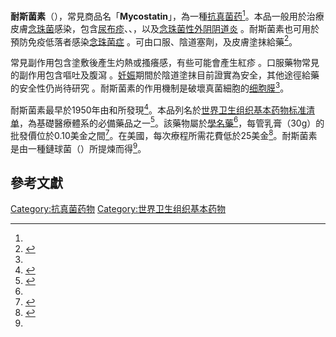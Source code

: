 {{Drugbox
| Verifiedfields = changed
| Watchedfields = changed
| verifiedrevid = 458776717
| IUPAC_name =(1''S'',3''R'',4''R'',7''R'',9''R'',11''R'',15''S'',16''R'',17''R'',18''S'',19''E'',21''E'', 25''E'',27''E'',29''E'',31''E'',33''R'',35''S'',36''R'',37''S'')-33-[(3-amino-3,
6-dideoxy-β-<small>L</small>-mannopyranosyl)oxy]-1, 3,4,7,9,11,17,37-octahydroxy-15,
16,18-trimethyl-13-oxo-14, 39-dioxabicyclo[33.3.1]nonatriaconta-19,
21,25,27,29,31-hexaene-36-carboxylic acid
| image = Nystatin.svg
| width = 300
| image2 = Nystatin ball-and-stick.png
<!--Clinical data-->
| tradename = Mycostatin、Nystop，及其他<ref name=AHFS2016/>
| Drugs.com = {{drugs.com|monograph|nystatin}}
| MedlinePlus = a682758
| pregnancy_category = A（陰道）<br> C（口服）
| legal_status = Rx-only
| routes_of_administration = 外用、陰道、口腹（但消化道不吸收）
<!--Pharmacokinetic data-->
| bioavailability = 0%（口服）
| metabolism = 無（不易吸收）
| elimination_half-life = 取決於消化時程
| excretion = 糞便（100%）
<!--Identifiers-->
| CAS_number_Ref = {{cascite|correct|??}}
| CAS_number = 1400-61-9
| ATC_prefix = A07
| ATC_suffix = AA02
| ATC_supplemental = {{ATC|D01|AA01}} {{ATC|G01|AA01}}
| PubChem = 14960
| DrugBank_Ref = {{drugbankcite|correct|drugbank}}
| DrugBank = DB00646
| ChemSpiderID_Ref = {{chemspidercite|changed|chemspider}}
| ChemSpiderID = 23078586
| NIAID_ChemDB = 004993
| UNII_Ref = {{fdacite|correct|FDA}}
| UNII = BDF1O1C72E
| KEGG_Ref = {{keggcite|correct|kegg}}
| KEGG = D00202
| ChEBI_Ref = {{ebicite|correct|EBI}}
| ChEBI = 473992
| ChEMBL_Ref = {{ebicite|changed|EBI}}
| ChEMBL = 229383
<!--Chemical data-->
| C=47 | H=75 | N=1 | O=17
| molecular_weight = 926.09
| smiles = CC1C=CC=CCCC=CC=CC=CC=CC(CC2C(C(CC(O2)(CC(C(CCC(CC(CC(CC(=O)OC(C(C1O)C)C)O)O)O)O)O)O)O)C(=O)O)OC3C(C(C(C(O3)C)O)N)O
| InChI = 1/C47H75NO17/c1-27-17-15-13-11-9-7-5-6-8-10-12-14-16-18-34(64-46-44(58)41(48)43(57)30(4)63-46)24-38-40(45(59)60)37(54)26-47(61,65-38)25-36(53)35(52)20-19-31(49)21-32(50)22-33(51)23-39(55)62-29(3)28(2)42(27)56/h5-6,8,10-18,27-38,40-44,46,49-54,56-58,61H,7,9,19-26,48H2,1-4H3,(H,59,60)/b6-5+,10-8+,13-11+,14-12+,17-15+,18-16+/t27-,28-,29-,30+,31+,32+,33+,34-,35+,36+,37-,38-,40+,41-,42+,43+,44-,46-,47+/m0/s1
| InChIKey = VQOXZBDYSJBXMA-NQTDYLQEBY
| StdInChI_Ref = {{stdinchicite|changed|chemspider}}
| StdInChI = 1S/C47H75NO17/c1-27-17-15-13-11-9-7-5-6-8-10-12-14-16-18-34(64-46-44(58)41(48)43(57)30(4)63-46)24-38-40(45(59)60)37(54)26-47(61,65-38)25-36(53)35(52)20-19-31(49)21-32(50)22-33(51)23-39(55)62-29(3)28(2)42(27)56/h5-6,8,10-18,27-38,40-44,46,49-54,56-58,61H,7,9,19-26,48H2,1-4H3,(H,59,60)/b6-5+,10-8+,13-11+,14-12+,17-15+,18-16+/t27-,28-,29-,30+,31+,32+,33+,34-,35+,36+,37-,38-,40+,41-,42+,43+,44-,46-,47+/m0/s1
| StdInChIKey_Ref = {{stdinchicite|changed|chemspider}}
| StdInChIKey = VQOXZBDYSJBXMA-NQTDYLQESA-N
}}
<!-- Definition and medical uses -->
'''耐斯菌素'''（{{lang|en|Nystatin}}），常見商品名「'''Mycostatin'''」，為一種[[抗真菌药|抗真菌药]]<ref name=AHFS2016/>。本品一般用於治療皮膚[[念珠菌|念珠菌]]感染，包含[[尿布疹|尿布疹]]、{{tsl|en|thrush|齦口炎}}、{{tsl|en|esophageal candidiasis|食道念珠菌感染}}，以及[[念珠菌性外阴阴道炎|念珠菌性外阴阴道炎]]<!-- <ref name=AHFS2016/> -->。耐斯菌素也可用於預防免疫低落者感染[[念珠菌症|念珠菌症]]<!-- <ref name=AHFS2016/> -->。可由口服、陰道塞劑，及皮膚塗抹給藥<ref name=AHFS2016>{{cite web|title=Nystatin|url=http://www.drugs.com/monograph/nystatin.html|publisher=The American Society of Health-System Pharmacists|accessdate=Jan 2016|archive-date=2016-02-03|archive-url=https://web.archive.org/web/20160203230150/http://www.drugs.com/monograph/nystatin.html|dead-url=no}}</ref>。

<!-- Side effects and mechanism -->
常見副作用包含塗敷後產生灼熱或搔癢感，有些可能會產生紅疹<!-- <ref name=AHFS2016/> -->。口服藥物常見的副作用包含嘔吐及腹瀉<!-- <ref name=AHFS2016/> -->。[[妊娠|妊娠]]期間於陰道塗抹目前證實為安全，其他途徑給藥的安全性仍尚待研究<!-- <ref name=AHFS2016/> -->。耐斯菌素的作用機制是破壞真菌細胞的[[细胞膜|细胞膜]]<ref name=AHFS2016/>。

<!-- History, society and culture -->
耐斯菌素最早於1950年由{{tsl|en|Rachel Fuller Brown||Rachel Fuller Brown}}和{{tsl|en|Elizabeth Lee Hazen||Elizabeth Lee Hazen}}所發現<ref name=Es2013>{{cite book|last1=Espinel-Ingroff|first1=Ana Victoria|title=Medical Mycology in the United States a Historical Analysis (1894-1996)|date=2013|publisher=Springer Netherlands|location=Dordrecht|isbn=9789401703116|page=62|url=https://books.google.ca/books?id=wE3qCAAAQBAJ&pg=PA62|access-date=2016-03-23|archive-date=2016-02-02|archive-url=https://web.archive.org/web/20160202112630/https://books.google.ca/books?id=wE3qCAAAQBAJ&pg=PA62|dead-url=no}}</ref>。本品列名於[[世界卫生组织基本药物标准清单|世界卫生组织基本药物标准清单]]，為基礎醫療體系的必備藥品之一<ref>{{cite web|title=WHO Model List of Essential Medicines|format=PDF|url=http://apps.who.int/iris/bitstream/10665/93142/1/EML_18_eng.pdf?ua=1|work=World Health Organization|accessdate=22 April 2014|date=October 2013|archive-date=2014-04-23|archive-url=https://web.archive.org/web/20140423005004/http://apps.who.int/iris/bitstream/10665/93142/1/EML_18_eng.pdf?ua=1|dead-url=no}}</ref>。該藥物屬於[[通用名药物|學名藥]]<ref name=AHFS2016/>，每管乳膏（30g）的批發價位於0.10美金之間<ref>{{cite web|title=Nystatin|url=http://erc.msh.org/dmpguide/resultsdetail.cfm?language=english&code=NYS100C&s_year=2014&year=2014&str=100%2C000%20IU%2Fg&desc=Nystatin&pack=new&frm=CREAM&rte=TOP&class_code2=13%2E1%2E&supplement=&class_name=%2813%2E1%2E%29Antifungal%20medicines%20%28dermatological%29%3Cbr%3E|website=International Drug Price Indicator Guide|accessdate=January 2016}}{{Dead link|date=2018年6月 |bot=InternetArchiveBot |fix-attempted=no }}</ref>。在美國，每次療程所需花費低於25美金<ref name=Ric2015>{{cite book|last1=Hamilton|first1=Richart|title=Tarascon Pocket Pharmacopoeia 2015 Deluxe Lab-Coat Edition|date=2015|publisher=Jones & Bartlett Learning|isbn=9781284057560|page=180}}</ref>。耐斯菌素是由一種鏈球菌（''{{tsl|en|Streptomyces noursei||Streptomyces noursei}}''）所提煉而得<ref name=Es2013/>。

==參考文獻==
<references />

{{Antidiarrheals, intestinal anti-inflammatory/anti-infective agents}}
{{Antifungals}}
{{Gynecological anti-infectives and antiseptics}}

[[Category:抗真菌药物|Category:抗真菌药物]]
[[Category:世界卫生组织基本药物|Category:世界卫生组织基本药物]]